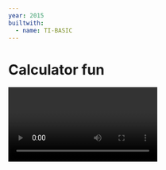 ```yaml
---
year: 2015
builtwith:
  - name: TI-BASIC
---
```


# Calculator fun

<Video n="odd-one-out" scale={0.4} float="left" marginRight="1em" />

One day in 8th grade, one of my classmates, Johan, wrote me a quick program on my calculator
that could calculate the slope of a line.

I didn't even know my calculator could *do* something like that. But that was it.
That's all it took to get me hooked on all this "programming" stuff. So before there was Python
and whatever, there was TI-BASIC, and you can bet I was there for it!

<FloatRight>
  <GIF n="move3" scale={0.7} />
  <GIF scale={0.7} n="move3boss" />
</FloatRight>

I spent all of 8th grade going deeper and deeper into calculator programming. I had a bunch of projects going on
at the time, like a Fruit Ninja clone that never made it to (ahem) fruition, but I think I only ever finished a few
games and a strange esolang interpreter.

The video above is my adaption of a color-matching game called *Odd One Out* (recorded thanks to
[jsTIfied](https://www.cemetech.net/projects/jstified/), and this one to the right was my first project ever:
a platformer game!
